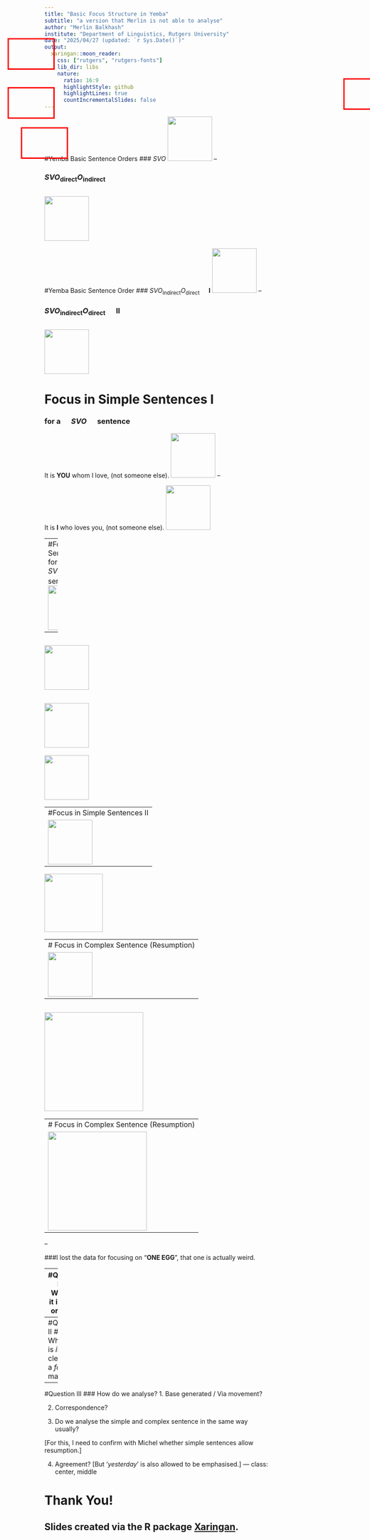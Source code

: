 ```yaml
---
title: "Basic Focus Structure in Yemba"
subtitle: "a version that Merlin is not able to analyse"
author: "Merlin Balkhash"
institute: "Department of Linguistics, Rutgers University"
date: "2025/04/27 (updated: `r Sys.Date()`)"
output:
  xaringan::moon_reader:
    css: ["rutgers", "rutgers-fonts"]
    lib_dir: libs
    nature:
      ratio: 16:9
      highlightStyle: github
      highlightLines: true
      countIncrementalSlides: false
---
```

#Yemba Basic Sentence Orders
### $SVO$
<img src="images/01.png" height="100px">
--

### $SVO_\text{direct}O_\text{indirect}$
<img src="images/02.png" height="100px">
---
#Yemba Basic Sentence Order
### $SVO_\text{indirect}O_\text{direct}\quad$ **I**
<img src="images/03.png" height="100px">
--

### $SVO_\text{indirect}O_\text{direct}\quad$ **II**
<img src="images/04.png" height="100px">
---
# Focus in Simple Sentences I
### for a $\quad SVO\quad$ sentence
It is **YOU** whom I love, (not someone else).
<img src="images/05.png" height="100px">
--


It is **I** who loves you, (not someone else).
<img src="images/06.png" height="100px">

--
<div style="
  position: absolute;
  top: 245px;
  left: 275px;
  width: 100px;
  height: 65px;
  border: 3px solid red;
  background-color: transparent;
">
</div>
<div style="
  position: absolute;
  top: 390px;
  left: 275px;
  width: 100px;
  height: 65px;
  border: 3px solid red;
  background-color: transparent;
">
</div>
---
#Focus in Simple Sentences II
### for a $\quad SVO_\text{direct}O_\text{indirect}\quad$ sentence
<img src="images/07.png" height="100px">
--

<img src="images/08.png" height="100px">
--

<img src="images/09.png" height="100px">
--

<img src="images/10.png" height="100px">

---
#Focus in Simple Sentences II
<img src="images/11.png" height="100px">
--

<img src="images/12.png" height="131px">

---
# Focus in Complex Sentence (Resumption)
<img src="images/13.png" height="100px">
--

<img src="images/14.png" height="222px">
--

</div>
<div style="
  position: absolute;
  top: 250px;
  left: 145px;
  width: 100px;
  height: 65px;
  border: 3px solid red;
  background-color: transparent;
  ">
</div>
</div>
<div style="
  position: absolute;
  top: 340px;
  left: 175px;
  width: 100px;
  height: 65px;
  border: 3px solid red;
  background-color: transparent;
  ">
</div>
---
# Focus in Complex Sentence (Resumption)
<img src="images/15.png" height="222px">
--

</div>
<div style="
  position: absolute;
  top: 140px;
  left: 145px;
  width: 100px;
  height: 65px;
  border: 3px solid red;
  background-color: transparent;
  ">
</div>
</div>
<div style="
  position: absolute;
  top: 230px;
  left: 900px;
  width: 100px;
  height: 65px;
  border: 3px solid red;
  background-color: transparent;
  ">
</div>

--

###I lost the data for focusing on "**ONE EGG**", that one is actually weird.

---
#Question I
### Whether it is focus or topic?

1. Michel: this is how we emphasise a certain part in a sentence;

2. Verb is not allowed in this structure;

3. Full sentences confirmation is needed: I love **YOU**, *NOT* someone else.

4. Whether they are allowed to be answers to certain questions

  A: 'Who gave an egg to Mary.'
  
  B: 'it is **JOHN** who gave an egg to Mary.'

---
#Question II
### Whether **á** is *it*-clefting or a *focus*-marker?
--

#Question III
### How do we analyse?
1. Base generated / Via movement?

2. Correspondence?

3. Do we analyse the simple and complex sentence in the same way usually? 

  [For this, I need to confirm with Michel whether simple sentences allow resumption.]
  
4. Agreement?
  [But '*yesterday*' is also allowed to be emphasised.]
---
class: center, middle

# Thank You!

## Slides created via the R package [**Xaringan**](https://github.com/yihui/xaringan).
